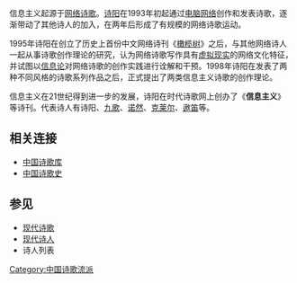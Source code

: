 信息主义起源于[[网络诗歌|网络诗歌]]。[[诗阳|诗阳]]在1993年初起通过[[电脑|电脑]][[网络|网络]]创作和发表诗歌，逐渐带动了其他诗人的加入，在两年后形成了有规模的网络诗歌运动。

1995年诗阳在创立了历史上首份中文网络诗刊《[[橄榄树|橄榄树]]》之后，与其他网络诗人一起从事诗歌创作理论的研究，认为网络诗歌写作具有[[虚拟现实|虚拟现实]]的网络文化特征，并试图以[[信息论|信息论]]对网络诗歌的创作实践进行诠解和干预。1998年诗阳在发表了两种不同风格的诗歌系列作品之后，正式提出了两类信息主义诗歌的创作理论。

信息主义在21世纪得到进一步的发展，诗阳在时代诗歌网上创办了《'''信息主义'''》等诗刊。代表诗人有诗阳、[[九歌|九歌]]、[[诺然|诺然]]、[[克莱尔|克莱尔]]、[[遨笛|遨笛]]等。

==相关连接==

*[https://web.archive.org/web/20181121142452/http://www.shigeku.com/ 中国诗歌库]
*[http://poetrycn.com 中国诗歌史]{{Wayback|url=http://poetrycn.com/ |date=20200109082044 }}

==参见==
*[[现代诗歌|现代诗歌]]
*[[现代诗人|现代诗人]]
*诗人列表

[[Category:中国诗歌流派|Category:中国诗歌流派]]